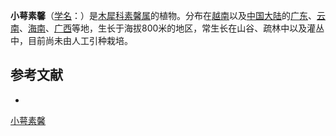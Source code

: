 {{Speciesbox
| name = 小萼素馨
| status = 
| status_system = 
| image =
| genus = Jasminum
| species = microcalyx
| authority = Hance
}}

'''小萼素馨'''（[[学名|学名]]：{{lang|la|''Jasminum microcalyx''}}）是[[木犀科|木犀科]][[素馨属|素馨属]]的植物。分布在[[越南|越南]]以及[[中国大陆|中国大陆]]的[[广东|广东]]、[[云南|云南]]、[[海南|海南]]、[[广西|广西]]等地，生长于海拔800米的地区，常生长在山谷、疏林中以及灌丛中，目前尚未由人工引种栽培。

== 参考文献 ==
<div class="references-small">
* {{cite web| url =http://www.bioinfo.cn/db05/KmzwSpecies.php?action=view&id=14307| title =小萼素馨| work =《中国高等植物数据库全库》| publisher =中国科学院微生物研究所| author =昆明植物研究所| accessdate =2009-02-24| deadurl =yes| archiveurl =https://web.archive.org/web/20160305022459/http://www.bioinfo.cn/db05/KmzwSpecies.php?action=view&id=14307| archivedate =2016-03-05}}
</div>
{{Taxonbar|from=Q10960445}}

[[Category:素馨属|小萼素馨]]


{{植物小作品}}
